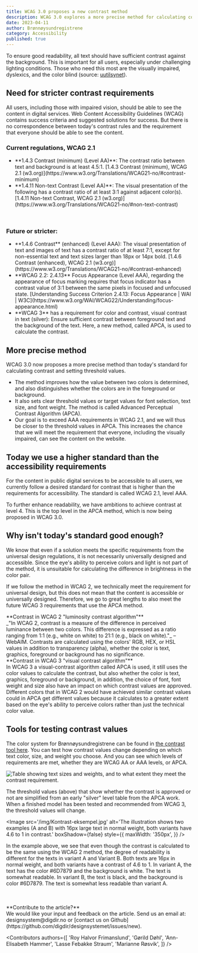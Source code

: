 ```yaml
---
title: WCAG 3.0 proposes a new contrast method
description: WCAG 3.0 explores a more precise method for calculating contrast. Why isn't today's standard good enough?
date: 2023-04-11
author: Brønnøysundregistrene
category: Accessibility
published: true
---
```


To ensure good readability, all text should have sufficient contrast against the background. This is important for all users, especially under challenging lighting conditions. Those who need this most are the visually impaired, dyslexics, and the color blind (source: [uutilsynet](https://www.uutilsynet.no/veiledning/kontrast/48)).

## Need for stricter contrast requirements

All users, including those with impaired vision, should be able to see the content in digital services. Web Content Accessibility Guidelines (WCAG) contains success criteria and suggested solutions for success. But there is no correspondence between today's contrast rules and the requirement that everyone should be able to see the content.

<Card data-color='brand3' variant="tinted" data-unstyled>
  <h3
    data-size='xs'
  >Current regulations, WCAG 2.1</h3>
  <ul>
    <li>
      **1.4.3 Contrast (minimum) (Level AA)**: The contrast ratio between
      text and background is at least 4.5:1. [1.4.3 Contrast (minimum), WCAG
      2.1
      (w3.org)](https://www.w3.org/Translations/WCAG21-no/#contrast-minimum)
    </li>
    <li>
      **1.4.11 Non-text Contrast (Level AA)**: The visual
      presentation of the following has a contrast ratio of at least 3:1 against
      adjacent color(s). [1.4.11 Non-text Contrast, WCAG 2.1
      (w3.org)](https://www.w3.org/Translations/WCAG21-no/#non-text-contrast)
    </li>
  </ul>
</Card>

<br />

<Card data-color='brand2' variant="tinted" data-unstyled>
  <h3
    data-size='xs'
  >Future or stricter:</h3>
  <ul>
    <li>
      **1.4.6 Contrast** (enhanced) (Level AAA): The visual presentation
      of text and images of text has a contrast ratio of at least 7:1,
      except for non-essential text and text sizes larger than 18px or
      14px bold. [1.4.6 Contrast (enhanced), WCAG 2.1
      (w3.org)](https://www.w3.org/Translations/WCAG21-no/#contrast-enhanced)
    </li>
    <li>
      **WCAG 2.2: 2.4.13** Focus Appearance (Level AAA), regarding the appearance of
      focus marking requires that focus indicator has a contrast value of 3:1
      between the same pixels in focused and unfocused state.
      [Understanding Success Criterion 2.4.13: Focus Appearance | WAI |
      W3C](https://www.w3.org/WAI/WCAG22/Understanding/focus-appearance.html)
    </li>
    <li>
      **WCAG 3** has a requirement for color and contrast, visual contrast in text
      (silver): Ensure sufficient contrast between foreground text and the
      background of the text. Here, a new method, called APCA,
      is used to calculate the contrast.
    </li>
  </ul>
</Card>

## More precise method

WCAG 3.0 now proposes a more precise method than today's standard for calculating contrast and setting threshold values.

<ul>
  <li>
    The method improves how the value between two colors is determined, and also
    distinguishes whether the colors are in the foreground or background.
  </li>
  <li>
    It also sets clear threshold values or target values for font selection,
    text size, and font weight. The method is called Advanced Perceptual Contrast
    Algorithm (APCA).
  </li>
  <li>
    Our goal is to exceed AAA requirements in WCAG 2.1, and we will thus be
    closer to the threshold values in APCA. This increases the chance that we will
    meet the requirement that everyone, including the visually impaired, can see the content on
    the website.
  </li>
</ul>

## Today we use a higher standard than the accessibility requirements

For the content in public digital services to be accessible to all users, we currently follow a desired standard for contrast that is higher than the requirements for accessibility. The standard is called WCAG 2.1, level AAA.

To further enhance readability, we have ambitions to achieve contrast at level 4. This is the top level in the APCA method, which is now being proposed in WCAG 3.0.

## Why isn't today's standard good enough?

We know that even if a solution meets the specific requirements from the universal design regulations, it is not necessarily universally designed and accessible. Since the eye's ability to perceive colors and light is not part of the method, it is unsuitable for calculating the difference in brightness in the color pair.

If we follow the method in WCAG 2, we technically meet the requirement for universal design, but this does not mean that the content is accessible or universally designed. Therefore, we go to great lengths to also meet the future WCAG 3 requirements that use the APCA method.

<Card data-color='brand3' variant="tinted" data-unstyled>
  **Contrast in WCAG 2 "luminosity contrast algorithm"** <br />
  _"In WCAG 2, contrast is a measure of the difference in perceived luminance
  between two colors. This difference is expressed as a ratio ranging from 1:1 (e.g.,
  white on white) to 21:1 (e.g., black on white)."_ – WebAIM. Contrasts are calculated using the colors' RGB, HEX, or HSL
  values in addition to transparency (alpha), whether the color is text, graphics, foreground
  or background has no significance.
</Card>

<br />

<Card data-color='brand2' variant="tinted" data-unstyled>
  **Contrast in WCAG 3 "visual contrast algorithm"** <br />In WCAG 3 a
  visual-contrast algorithm called APCA is used, it still uses the
  color values to calculate the contrast, but also whether the color is
  text, graphics, foreground or background, in addition, the choice of font,
  font weight and size also have an impact on which contrast values are
  approved. Different colors that in WCAG 2 would have achieved similar
  contrast values could in APCA get different values because it calculates to a greater extent
  based on the eye's ability to perceive colors rather than just the technical
  color value.
</Card>

## Tools for testing contrast values

The color system for Brønnøysundregistrene can be found in [the contrast tool here](https://contrast.brreg.no/). You can test how contrast values change depending on which text color, size, and weight you choose. And you can see which levels of requirements are met, whether they are WCAG AA or AAA levels, or APCA.

<Image
  src='/img/Kontrast-terskelverdier.png'
  alt='Table showing text sizes and weights, and to what extent they meet the contrast requirement.'
  boxShadow={true}
/>

The threshold values (above) that show whether the contrast is approved or not are simplified from an early "silver" level table from the APCA work. When a finished model has been tested and recommended from WCAG 3, the threshold values will change.

<Image
  src='/img/Kontrast-eksempel.jpg'
  alt='The illustration shows two examples (A and B) with 16px large text in normal weight, both variants have 4.6 to 1 in contrast.'
  boxShadow={false}
  style={{
    maxWidth: '350px',
  }}
/>

In the example above, we see that even though the contrast is calculated to be the same using the WCAG 2 method, the degree of readability is different for the texts in variant A and Variant B.
Both texts are 16px in normal weight, and both variants have a contrast of 4.6 to 1.
In variant A, the text has the color #6D7879 and the background is white. The text is somewhat readable.
In variant B, the text is black, and the background is color #6D7879. The text is somewhat less readable than variant A.

<br />
<br />
<Card data-color='brand3' variant="tinted" data-unstyled>
  **Contribute to the article?** <br />
  We would like your input and feedback on the article. Send us an
  email at: designsystem@digdir.no or [contact us on Github](https://github.com/digdir/designsystemet/issues/new).
</Card>

<Contributors
  authors={[
    'Roy Halvor Frimanslund',
    'Gørild Døhl',
    'Ann-Elisabeth Hammer',
    'Lasse Febakke Straum',
    'Marianne Røsvik',
  ]}
/>
<br />
<br />
